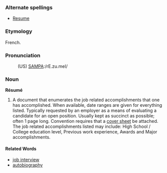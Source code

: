 === Alternate spellings ===
*[[Resume]]

=== Etymology ===
French.

=== Pronunciation ===
:(US) [[Pronunciation guide|SAMPA]]:/rE.zu.meI/

=== Noun ===
'''Résumé'''
# A document that enumerates the job related accomplishments that one has accomplished. When available, date ranges are given for everything listed. Typically requested by an employer as a means of evaluating a candidate for an open position. Usually kept as succinct as possible; often 1 page long. Convention requires that a [[cover sheet]] be attached. The job related accomplishments listed may include: High School / College education level, Previous work experience, Awards and Major accomplishments.

==== Related Words ====
*[[job interview]]
*[[autobiography]]